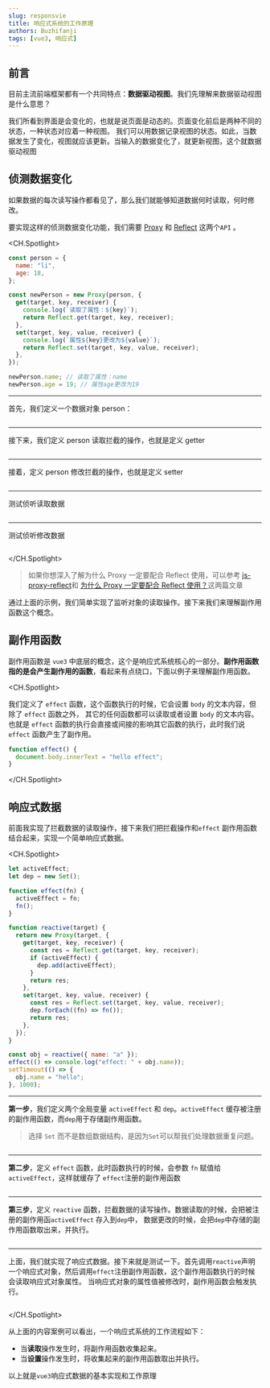 ```yaml
---
slug: responsvie
title: 响应式系统的工作原理
authors: Buzhifanji
tags: [vue3, 响应式]
---
```


## 前言

目前主流前端框架都有一个共同特点：**数据驱动视图**。我们先理解来数据驱动视图是什么意思？

我们所看到界面是会变化的，也就是说页面是动态的。页面变化前后是两种不同的状态，一种状态对应着一种视图。
我们可以用数据记录视图的状态。如此，当数据发生了变化，视图就应该更新。当输入的数据变化了，就更新视图，这个就数据驱动视图

## 侦测数据变化

如果数据的每次读写操作都看见了，那么我们就能够知道数据何时读取，何时修改。

要实现这样的侦测数据变化功能，我们需要 [Proxy](https://developer.mozilla.org/zh-CN/docs/Web/JavaScript/Reference/Global_Objects/Proxy) 和 [Reflect](https://developer.mozilla.org/zh-CN/docs/Web/JavaScript/Reference/Global_Objects/Reflect) 这两个`API` 。

<CH.Spotlight>

```js index.js
const person = {
  name: "li",
  age: 18,
};

const newPerson = new Proxy(person, {
  get(target, key, receiver) {
    console.log(`读取了属性：${key}`);
    return Reflect.get(target, key, receiver);
  },
  set(target, key, value, receiver) {
    console.log(`属性${key}更改为${value}`);
    return Reflect.set(target, key, value, receiver);
  },
});

newPerson.name; // 读取了属性：name
newPerson.age = 19; // 属性age更改为19
```

---

首先，我们定义一个数据对象 person：

```js index.js focus=1:4

```

---

接下来，我们定义 person 读取拦截的操作，也就是定义 getter

```js index.js focus=7:10

```

---

接着，定义 person 修改拦截的操作，也就是定义 setter

```js index.js focus=11:14

```

---

测试侦听读取数据

```js index.js focus=16:17

```

---

测试侦听修改数据

```js index.js focus=18:19

```

</CH.Spotlight>

> 如果你想深入了解为什么 Proxy 一定要配合 Reflect 使用，可以参考
> [js-proxy-reflect](https://www.zhangxinxu.com/wordpress/2021/07/js-proxy-reflect/)和
> [为什么 Proxy 一定要配合 Reflect 使用？](https://juejin.cn/post/7080916820353351688)这两篇文章

通过上面的示例，我们简单实现了监听对象的读取操作。接下来我们来理解副作用函数这个概念。

## 副作用函数

副作用函数是 `vue3` 中底层的概念，这个是响应式系统核心的一部分。**副作用函数指的是会产生副作用的函数**，看起来有点绕口，下面以例子来理解副作用函数。

<CH.Spotlight>

我们定义了 `effect` 函数，这个函数执行的时候，它会设置 `body` 的文本内容，但除了 `effect` 函数之外，
其它的任何函数都可以读取或者设置 `body` 的文本内容。也就是 `effect` 函数的执行会直接或间接的影响其它函数的执行，此时我们说 `effect` 函数产生了副作用。

```js effect.js
function effect() {
  document.body.innerText = "hello effect";
}
```

</CH.Spotlight>

## 响应式数据

前面我实现了拦截数据的读取操作，接下来我们把拦截操作和`effect` 副作用函数结合起来，实现一个简单响应式数据。

<CH.Spotlight>

```js index.js
let activeEffect;
let dep = new Set();

function effect(fn) {
  activeEffect = fn;
  fn();
}

function reactive(target) {
  return new Proxy(target, {
    get(target, key, receiver) {
      const res = Reflect.get(target, key, receiver);
      if (activeEffect) {
        dep.add(activeEffect);
      }
      return res;
    },
    set(target, key, value, receiver) {
      const res = Reflect.set(target, key, value, receiver);
      dep.forEach((fn) => fn());
      return res;
    },
  });
}

const obj = reactive({ name: "a" });
effect(() => console.log("effect: " + obj.name));
setTimeout(() => {
  obj.name = "hello";
}, 1000);
```

---

**第一步**，我们定义两个全局变量 `activeEffect` 和 `dep`。`activeEffect` 缓存被注册的副作用函数，而`dep`用于存储副作用函数。

> 选择 `Set` 而不是数组数据结构，是因为`Set`可以帮我们处理数据重复问题。

```js index.js focus=1:2

```

---

**第二步**，定义 `effect` 函数，此时函数执行的时候，会参数 `fn` 赋值给 `activeEffect`，这样就缓存了 `effect`注册的副作用函数

```js index.js focus=4:8

```

---

**第三步**，定义 `reactive` 函数，拦截数据的读写操作。数据读取的时候，会把被注册的副作用函`activeEffect` 存入到`dep`中，
数据更改的时候，会把`dep`中存储的副作用函数取出来，并执行。

```js index.js focus=9:24

```

---

上面，我们就实现了响应式数据。接下来就是测试一下。首先调用`reactive`声明一个响应式对象，然后调用`effect`注册副作用函数，这个副作用函数执行的时候会读取响应式对象属性。
当响应式对象的属性值被修改时，副作用函数会触发执行。

```js index.js focus=26:30

```

</CH.Spotlight>

从上面的内容案例可以看出，一个响应式系统的工作流程如下：

- 当**读取**操作发生时，将副作用函数收集起来。
- 当**设置**操作发生时，将收集起来的副作用函数取出并执行。

以上就是`vue3`响应式数据的基本实现和工作原理
